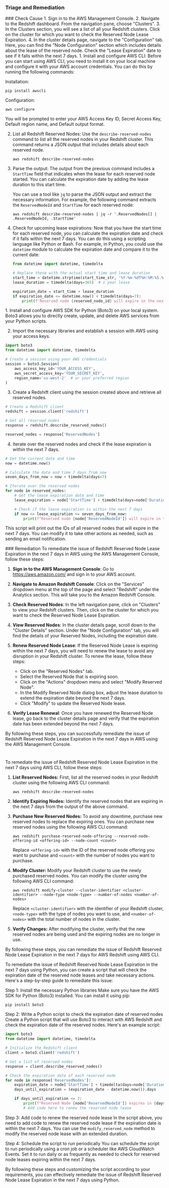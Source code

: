 
### Triage and Remediation
<Tabs>

<Tab title='Cause'>
### Check Cause
<AccordionGroup>
<Accordion title='Using Console' defaultOpen='true'>
1. Sign in to the AWS Management Console.
2. Navigate to the Redshift dashboard. From the navigation pane, choose "Clusters".
3. In the Clusters section, you will see a list of all your Redshift clusters. Click on the cluster for which you want to check the Reserved Node Lease Expiration.
4. In the cluster details page, navigate to the "Configuration" tab. Here, you can find the "Node Configuration" section which includes details about the lease of the reserved node. Check the "Lease Expiration" date to see if it falls within the next 7 days.
</Accordion>

<Accordion title='Using CLI'>
1. Install and configure AWS CLI: Before you can start using AWS CLI, you need to install it on your local machine and configure it with your AWS account credentials. You can do this by running the following commands:

   Installation:
   ```
   pip install awscli
   ```
   Configuration:
   ```
   aws configure
   ```
   You will be prompted to enter your AWS Access Key ID, Secret Access Key, Default region name, and Default output format.

2. List all Redshift Reserved Nodes: Use the `describe-reserved-nodes` command to list all the reserved nodes in your Redshift cluster. This command returns a JSON output that includes details about each reserved node.

   ```
   aws redshift describe-reserved-nodes
   ```

3. Parse the output: The output from the previous command includes a `StartTime` field that indicates when the lease for each reserved node started. You can calculate the expiration date by adding the lease duration to this start time. 

   You can use a tool like `jq` to parse the JSON output and extract the necessary information. For example, the following command extracts the `ReservedNodeId` and `StartTime` for each reserved node:

   ```
   aws redshift describe-reserved-nodes | jq -r '.ReservedNodes[] | .ReservedNodeId, .StartTime'
   ```

4. Check for upcoming lease expirations: Now that you have the start time for each reserved node, you can calculate the expiration date and check if it falls within the next 7 days. You can do this using a scripting language like Python or Bash. For example, in Python, you could use the `datetime` module to calculate the expiration date and compare it to the current date:

   ```python
   from datetime import datetime, timedelta

   # Replace these with the actual start time and lease duration
   start_time = datetime.strptime(start_time_str, '%Y-%m-%dT%H:%M:%S.%fZ')
   lease_duration = timedelta(days=365)  # 1 year lease

   expiration_date = start_time + lease_duration
   if expiration_date <= datetime.now() + timedelta(days=7):
       print(f'Reserved node {reserved_node_id} will expire in the next 7 days')
   ```
</Accordion>

<Accordion title='Using Python'>
1. Install and configure AWS SDK for Python (Boto3) on your local system. Boto3 allows you to directly create, update, and delete AWS services from your Python scripts.

2. Import the necessary libraries and establish a session with AWS using your access keys.

```python
import boto3
from datetime import datetime, timedelta

# Create a session using your AWS credentials
session = boto3.Session(
    aws_access_key_id='YOUR_ACCESS_KEY',
    aws_secret_access_key='YOUR_SECRET_KEY',
    region_name='us-west-2'  # or your preferred region
)
```

3. Create a Redshift client using the session created above and retrieve all reserved nodes.

```python
# Create a Redshift client
redshift = session.client('redshift')

# Get all reserved nodes
response = redshift.describe_reserved_nodes()

reserved_nodes = response['ReservedNodes']
```

4. Iterate over the reserved nodes and check if the lease expiration is within the next 7 days.

```python
# Get the current date and time
now = datetime.now()

# Calculate the date and time 7 days from now
seven_days_from_now = now + timedelta(days=7)

# Iterate over the reserved nodes
for node in reserved_nodes:
    # Get the lease expiration date and time
    lease_expiration = node['StartTime'] + timedelta(days=node['Duration'])

    # Check if the lease expiration is within the next 7 days
    if now <= lease_expiration <= seven_days_from_now:
        print(f"Reserved node {node['ReservedNodeId']} will expire in the next 7 days.")
```

This script will print out the IDs of all reserved nodes that will expire in the next 7 days. You can modify it to take other actions as needed, such as sending an email notification.
</Accordion>

</AccordionGroup>
</Tab>
<Tab title='Remediation'>
### Remediation

<AccordionGroup>
<Accordion title='Using Console' defaultOpen='true'>
To remediate the issue of Redshift Reserved Node Lease Expiration in the next 7 days in AWS using the AWS Management Console, follow these steps:

1. **Sign in to the AWS Management Console**: Go to https://aws.amazon.com/ and sign in to your AWS account.

2. **Navigate to Amazon Redshift Console**: Click on the "Services" dropdown menu at the top of the page and select "Redshift" under the Analytics section. This will take you to the Amazon Redshift Console.

3. **Check Reserved Nodes**: In the left navigation pane, click on "Clusters" to view your Redshift clusters. Then, click on the cluster for which you want to check the Reserved Node Lease Expiration.

4. **View Reserved Nodes**: In the cluster details page, scroll down to the "Cluster Details" section. Under the "Node Configuration" tab, you will find the details of your Reserved Nodes, including the expiration date.

5. **Renew Reserved Node Lease**: If the Reserved Node Lease is expiring within the next 7 days, you will need to renew the lease to avoid any disruption in your Redshift cluster. To renew the lease, follow these steps:
   
   - Click on the "Reserved Nodes" tab.
   - Select the Reserved Node that is expiring soon.
   - Click on the "Actions" dropdown menu and select "Modify Reserved Node".
   - In the Modify Reserved Node dialog box, adjust the lease duration to extend the expiration date beyond the next 7 days.
   - Click "Modify" to update the Reserved Node lease.

6. **Verify Lease Renewal**: Once you have renewed the Reserved Node lease, go back to the cluster details page and verify that the expiration date has been extended beyond the next 7 days.

By following these steps, you can successfully remediate the issue of Redshift Reserved Node Lease Expiration in the next 7 days in AWS using the AWS Management Console.

#
</Accordion>

<Accordion title='Using CLI'>
To remediate the issue of Redshift Reserved Node Lease Expiration in the next 7 days using AWS CLI, follow these steps:

1. **List Reserved Nodes:** First, list all the reserved nodes in your Redshift cluster using the following AWS CLI command:
   ```
   aws redshift describe-reserved-nodes
   ```

2. **Identify Expiring Nodes:** Identify the reserved nodes that are expiring in the next 7 days from the output of the above command.

3. **Purchase New Reserved Nodes:** To avoid any downtime, purchase new reserved nodes to replace the expiring ones. You can purchase new reserved nodes using the following AWS CLI command:
   ```
   aws redshift purchase-reserved-node-offering --reserved-node-offering-id <offering-id> --node-count <count>
   ```
   Replace `<offering-id>` with the ID of the reserved node offering you want to purchase and `<count>` with the number of nodes you want to purchase.

4. **Modify Cluster:** Modify your Redshift cluster to use the newly purchased reserved nodes. You can modify the cluster using the following AWS CLI command:
   ```
   aws redshift modify-cluster --cluster-identifier <cluster-identifier> --node-type <node-type> --number-of-nodes <number-of-nodes>
   ```
   Replace `<cluster-identifier>` with the identifier of your Redshift cluster, `<node-type>` with the type of nodes you want to use, and `<number-of-nodes>` with the total number of nodes in the cluster.

5. **Verify Changes:** After modifying the cluster, verify that the new reserved nodes are being used and the expiring nodes are no longer in use.

By following these steps, you can remediate the issue of Redshift Reserved Node Lease Expiration in the next 7 days for AWS Redshift using AWS CLI.
</Accordion>

<Accordion title='Using Python'>
To remediate the issue of Redshift Reserved Node Lease Expiration in the next 7 days using Python, you can create a script that will check the expiration date of the reserved node leases and take necessary actions. Here's a step-by-step guide to remediate this issue:

Step 1: Install the necessary Python libraries
Make sure you have the AWS SDK for Python (Boto3) installed. You can install it using pip:

```bash
pip install boto3
```

Step 2: Write a Python script to check the expiration date of reserved nodes
Create a Python script that will use Boto3 to interact with AWS Redshift and check the expiration date of the reserved nodes. Here's an example script:

```python
import boto3
from datetime import datetime, timedelta

# Initialize the Redshift client
client = boto3.client('redshift')

# Get a list of reserved nodes
response = client.describe_reserved_nodes()

# Check the expiration date of each reserved node
for node in response['ReservedNodes']:
    expiration_date = node['StartTime'] + timedelta(days=node['Duration'])
    days_until_expiration = (expiration_date - datetime.now()).days

    if days_until_expiration <= 7:
        print(f"Reserved Node {node['ReservedNodeId']} expires in {days_until_expiration} days. Renewing...")
        # Add code here to renew the reserved node lease
```

Step 3: Add code to renew the reserved node lease
In the script above, you need to add code to renew the reserved node lease if the expiration date is within the next 7 days. You can use the `modify_reserved_node` method to modify the reserved node lease with an extended duration.

Step 4: Schedule the script to run periodically
You can schedule the script to run periodically using a cron job or a scheduler like AWS CloudWatch Events. Set it to run daily or as frequently as needed to check for reserved node leases expiring within the next 7 days.

By following these steps and customizing the script according to your requirements, you can effectively remediate the issue of Redshift Reserved Node Lease Expiration in the next 7 days using Python.
</Accordion>

</AccordionGroup>
</Tab>
</Tabs>
